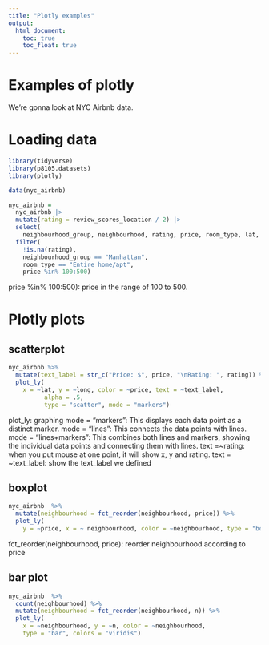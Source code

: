 ```yaml
---
title: "Plotly examples"
output: 
  html_document:
    toc: true
    toc_float: true
---
```


# Examples of plotly

We're gonna look at NYC Airbnb data.

# Loading data

```r
library(tidyverse)
library(p8105.datasets)
library(plotly)
```

```r
data(nyc_airbnb)

nyc_airbnb = 
  nyc_airbnb |> 
  mutate(rating = review_scores_location / 2) |>
  select(
    neighbourhood_group, neighbourhood, rating, price, room_type, lat, long) |>
  filter(
    !is.na(rating), 
    neighbourhood_group == "Manhattan",
    room_type == "Entire home/apt",
    price %in% 100:500) 
```

 price %in% 100:500): price in the range of 100 to 500.
 
# Plotly plots
 
## scatterplot

```r
nyc_airbnb %>% 
  mutate(text_label = str_c("Price: $", price, "\nRating: ", rating)) %>% 
  plot_ly(
    x = ~lat, y = ~long, color = ~price, text = ~text_label,
          alpha = .5,
          type = "scatter", mode = "markers")
```

plot_ly: graphing
mode = "markers": This displays each data point as a distinct marker.
mode = "lines": This connects the data points with lines.
mode = "lines+markers": This combines both lines and markers, showing the individual data points and connecting them with lines.
text =~rating: when you put mouse at one point, it will show x, y and rating.
text = ~text_label: show the text_label we defined

## boxplot

```r
nyc_airbnb  %>%  
  mutate(neighbourhood = fct_reorder(neighbourhood, price)) %>% 
  plot_ly(
    y = ~price, x = ~ neighbourhood, color = ~neighbourhood, type = "box", colors = "viridis")
```

fct_reorder(neighbourhood, price): reorder neighbourhood according to price

## bar plot
```r
nyc_airbnb  %>%  
  count(neighbourhood) %>% 
  mutate(neighbourhood = fct_reorder(neighbourhood, n)) %>% 
  plot_ly(
    x = ~neighbourhood, y = ~n, color = ~neighbourhood, 
    type = "bar", colors = "viridis")
```

